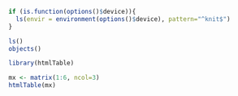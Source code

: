 ```{r }
if (is.function(options()$device)){
  ls(envir = environment(options()$device), pattern="^knit$")
}

ls()
objects()

```

```{r, message=FALSE, warning=FALSE}
library(htmlTable)

```


```{r, results='asis'}

mx <- matrix(1:6, ncol=3) 
htmlTable(mx)

```

